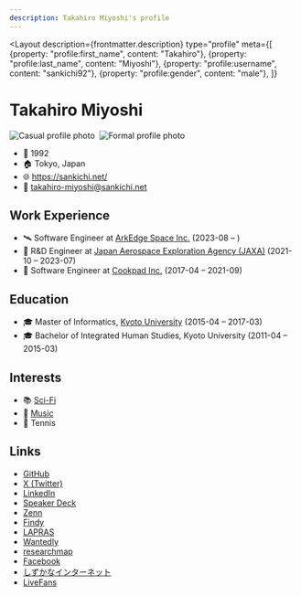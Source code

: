 ```yaml
---
description: Takahiro Miyoshi's profile
---
```



<Layout
  description={frontmatter.description}
  type="profile"
  meta={[
    {property: "profile:first_name", content: "Takahiro"},
    {property: "profile:last_name", content: "Miyoshi"},
    {property: "profile:username", content: "sankichi92"},
    {property: "profile:gender", content: "male"},
  ]}
>

# Takahiro Miyoshi

<div style="display:flex; gap:.5rem;">
  <div>
    <Image
      src={profilePhotoCasual}
      alt="Casual profile photo"
      width={256}
      height={256}
      densities={[1, 2]}
      style="height:auto;"
    />
  </div>
  <div>
    <Image
      src={profilePhotoFormal}
      alt="Formal profile photo"
      width={256}
      height={256}
      densities={[1, 2]}
      style="height:auto;"
    />
  </div>
</div>

- 🎂 1992
- 🏠 Tokyo, Japan
- 🌐 https://sankichi.net/
- 📧 takahiro-miyoshi@sankichi.net

## Work Experience

- 🛰️ Software Engineer at [ArkEdge Space Inc.](https://arkedgespace.com/) (2023-08 – )
- 📡 R&D Engineer at [Japan Aerospace Exploration Agency (JAXA)](https://www.jaxa.jp/) (2021-10 – 2023-07)
- 🍳 Software Engineer at [Cookpad Inc.](https://info.cookpad.com/) (2017-04 – 2021-09)

## Education

- 🎓 Master of Informatics, [Kyoto University](https://www.kyoto-u.ac.jp/) (2015-04 – 2017-03)
- 🎓 Bachelor of Integrated Human Studies, Kyoto University (2011-04 – 2015-03)

## Interests

- 📚 [Sci-Fi](./sci-fi/)
- 🎸 [Music](./music/)
- 🎾 Tennis

## Links

- [GitHub](https://github.com/sankichi92)
- [X (Twitter)](https://twitter.com/sankichi92)
- [LinkedIn](https://www.linkedin.com/in/sankichi92/)
- [Speaker Deck](https://speakerdeck.com/sankichi92)
- [Zenn](https://zenn.dev/sankichi92)
- [Findy](https://findy-code.io/share_profiles/2uKdWljZPcIru)
- [LAPRAS](https://lapras.com/public/sankichi92)
- [Wantedly](https://www.wantedly.com/id/sankichi92)
- [researchmap](https://researchmap.jp/sankichi92)
- [Facebook](https://www.facebook.com/sankichi92)
- [しずかなインターネット](https://sizu.me/sankichi92)
- [LiveFans](https://www.livefans.jp/users/prf/B400c08315071a8f)

</Layout>
